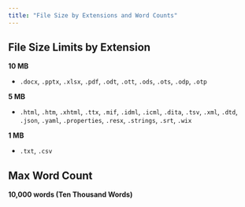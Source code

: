 ```yaml
---
title: "File Size by Extensions and Word Counts"
---
```

## File Size Limits by Extension

**10 MB**
- `.docx`, `.pptx`, `.xlsx`, `.pdf`, `.odt`, `.ott`, `.ods`, `.ots`, `.odp`, `.otp`

**5 MB**
- `.html`, `.htm`, `.xhtml`, `.ttx`, `.mif`, `.idml`, `.icml`, `.dita`, `.tsv`, `.xml`, `.dtd`, `.json`, `.yaml`, `.properties`, `.resx`, `.strings`, `.srt`, `.wix`

**1 MB**
- `.txt`, `.csv`


## Max Word Count
**10,000 words (Ten Thousand Words)**
